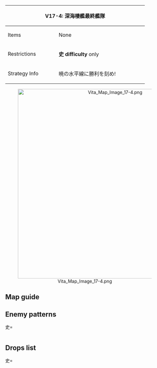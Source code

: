 {| class="article-table" style="width:100%;"
|-
! colspan="2" style="text-align:center;width:70%;" | V17-4: 深海棲艦最終艦隊
| rowspan="3" style="text-align:center;width:30%;" | [[File:Vita Map Banner 17-4.png|400px]]
|-
! Items
| None
|-
! Restrictions
| '''史 difficulty''' only
|-
! Strategy Info
| 暁の水平線に勝利を刻め!	
|敵中枢泊地への殴り込みは成功した。敵泊地は瓦解していく。<br>
崩れゆく泊地から展開した、深海棲艦最終艦隊群と対峙する。<br>
全艦隊、突撃せよ！暁の水平線に勝利を刻め！<br>
|}
<center>[[File:Vita Map Image 17-4.png|600px]]</center>
==Map guide==
{{Map/Branching
|id = V17-4
|0 -> A = *Fixed route
}}

==Enemy patterns==
<tabber>史=
<div class="scrollable" style="width:800px;max-height:400px;overflow:auto;">
{{Map/Nodes|name=深海残存前衛突撃戦隊
|A
|Normal/BaseXP
|{{Formation|Line Ahead}}
|500
|602
|562
|555
|598
|623
|623
|-
|A
|Normal/BaseXP
|{{Formation|Echelon}}
|380
|602
|561
|555
|597
|623
|623
|-
|A
|Normal/BaseXP
|{{Formation|Echelon}}
|360
|601
|555
|555
|597
|623
|623
|-
|A
|Normal/BaseXP
|{{Formation|Echelon}}
|340
|597
|555
|555
|554
|623
|623
|-
|A
|Normal/BaseXP
|{{Formation|Echelon}}
|320
|597
|555
|555
|554
|622
|622
|-
}}
{{Map/Nodes|name=深海棲艦残存潜水艦隊
|B
|Normal/BaseXP
|{{Formation|Echelon}}
|500
|572
|572
|572
|623
|623
|558
|-
|B
|Normal/BaseXP
|{{Formation|Echelon}}
|480
|572
|572
|571
|623
|623
|558
|-
|B
|Normal/BaseXP
|{{Formation|Echelon}}
|460
|572
|571
|571
|623
|623
|558
|-
|B
|Normal/BaseXP
|{{Formation|Echelon}}
|440
|572
|571
|533
|623
|623
|558
|-
|B
|Normal/BaseXP
|{{Formation|Echelon}}
|420
|572
|533
|533
|623
|623
|558
|-
}}
{{Map/Nodes|name=深海棲艦最終機動部隊
|C
|Normal/BaseXP
|{{Formation|Diamond}}
|700
|586
|618
|618
|543
|624
|624
|-
|C
|Normal/BaseXP
|{{Formation|Diamond}}
|660
|586
|617
|617
|543
|624
|624
|-
|C
|Normal/BaseXP
|{{Formation|Diamond}}
|640
|586
|616
|616
|543
|624
|624
|-
}}
{{Map/Nodes|name=深海棲艦残存最終艦隊
|D
|Boss/BaseXP
|{{Formation|Line Ahead}}
|980
|604
|600
|557
|557
|624
|624
|-
|D
|Boss/BaseXP
|{{Formation|Line Ahead}}
|960
|604
|599
|557
|557
|624
|624
|-
|D
|Boss/BaseXP
|{{Formation|Diamond}}
|940
|603
|599
|557
|557
|624
|624
|-
}}
</div> 
</tabber>

<!-- patterns for 甲 exist but cannot be accessed ingame?
|-|甲=
<div class="scrollable" style="width:800px;max-height:400px;overflow:auto;">
{{Map/Nodes|name=深海残存前衛突撃戦隊
|A
|Normal/BaseXP
|{{Formation|Echelon}}
|380
|602
|561
|555
|597
|623
|623
|-
|A
|Normal/BaseXP
|{{Formation|Echelon}}
|360
|601
|555
|555
|597
|623
|623
|-
|A
|Normal/BaseXP
|{{Formation|Echelon}}
|340
|597
|555
|555
|554
|623
|623
|-
|A
|Normal/BaseXP
|{{Formation|Echelon}}
|320
|597
|555
|555
|554
|622
|622
|-
|A
|Normal/BaseXP
|{{Formation|Echelon}}
|300
|597
|555
|555
|554
|621
|621
|-
}}
{{Map/Nodes|name=深海棲艦残存潜水艦隊
|B
|Normal/BaseXP
|{{Formation|Echelon}}
|480
|572
|572
|571
|623
|623
|558
|-
|B
|Normal/BaseXP
|{{Formation|Echelon}}
|460
|572
|571
|571
|623
|623
|558
|-
|B
|Normal/BaseXP
|{{Formation|Echelon}}
|440
|572
|571
|533
|623
|623
|558
|-
|B
|Normal/BaseXP
|{{Formation|Echelon}}
|420
|572
|533
|533
|623
|623
|558
|-
|B
|Normal/BaseXP
|{{Formation|Echelon}}
|400
|572
|532
|532
|623
|623
|558
|-
}}
{{Map/Nodes|name=深海棲艦最終機動部隊
|C
|Normal/BaseXP
|{{Formation|Diamond}}
|660
|586
|617
|617
|543
|624
|624
|-
|C
|Normal/BaseXP
|{{Formation|Diamond}}
|640
|586
|616
|616
|543
|624
|624
|-
|C
|Normal/BaseXP
|{{Formation|Diamond}}
|620
|586
|616
|616
|543
|623
|623
|-
|C
|Normal/BaseXP
|{{Formation|Diamond}}
|600
|619
|616
|616
|543
|623
|623
|-
}}
{{Map/Nodes|name=深海棲艦残存最終艦隊
|D
|Boss/BaseXP
|{{Formation|Line Ahead}}
|960
|604
|599
|557
|557
|624
|624
|-
|D
|Boss/BaseXP
|{{Formation|Diamond}}
|940
|603
|599
|557
|557
|624
|624
|-
|D
|Boss/BaseXP
|{{Formation|Diamond}}
|920
|603
|599
|557
|557
|623
|623
|-
|D
|Boss/BaseXP
|{{Formation|Diamond}}
|900
|603
|586
|557
|557
|623
|623
|-
}}
</div>
-->

==Drops list==
<tabber>史=
{{Map/Drops
|regular = true
|no_legend = true
|filter_button = true
|nodes =  A, B, C, D
|boss = D
|{{ShipFrom|432}} : C, D
|{{ShipFrom|460}} : C, D
|{{ShipFrom|421}} : C, D
|{{ShipFrom|422}} : C, D
|{{ShipFrom|453}} : C, D
|{{ShipFrom|425}} : B, C, D
|{{ShipFrom|424}} : B, C, D
|{{ShipFrom|132}} : B, C, D
|{{ShipFrom|133}} : B, C, D
|{{ShipFrom|134}} : B, C, D
|{{ShipFrom|135}} : A, B, C, D
|{{ShipFrom|80}} : A, B, C, D
|{{ShipFrom|81}} : A, B, C, D
|{{ShipFrom|78}} : A, B, C,
|{{ShipFrom|86}} : A, B, C,
|{{ShipFrom|79}} : A, B, C,
|{{ShipFrom|85}} : A, B, C,
|{{ShipFrom|167}} : A, B, C, D
|{{ShipFrom|186}} : A, B, C, D
|{{ShipFrom|181}} : A, B, C, D
|{{ShipFrom|122}} : A, B, C, D
|{{ShipFrom|415}} : A, B, C, D
|{{ShipFrom|170}} : A, B, C, D
|{{ShipFrom|169}} : A, B, C, D
|{{ShipFrom|168}} : A, B, C, D
|{{ShipFrom|17}} : A, B, C, D
|{{ShipFrom|9}} : A, B, C, D
|{{ShipFrom|13}} : A, B, C, D
|{{ShipFrom|1}} : A, B, C, D
|{{ShipFrom|34}} : A, B, C, D
|{{ShipFrom|95}} : A, B, C, D
|{{ShipFrom|38}} : A, B, C,
|{{ShipFrom|42}} : A, B, C,
|{{ShipFrom|131}} : D
|{{ShipFrom|171}} : D
|{{ShipFrom|163}} : D
|{{ShipFrom|182}} : D
|{{ShipFrom|183}} : D
|{{ShipFrom|110}} : D
|{{ShipFrom|111}} : D
|{{ShipFrom|83}} : D
|{{ShipFrom|84}} : D
|{{ShipFrom|90}} : D
|{{ShipFrom|91}} : D
|{{ShipFrom|184}} : D
|{{ShipFrom|413}} : D
|{{ShipFrom|414}} : D
|{{ShipFrom|409}} : D
|{{ShipFrom|410}} : D
|{{ShipFrom|20}} : D
|{{ShipFrom|50}} : D
|{{ShipFrom|18}} : D
|{{ShipFrom|19}} : D
|{{ShipFrom|190}} : D
|{{ShipFrom|454}} : D
|{{ShipFrom|455}} : D
}}
</tabber>